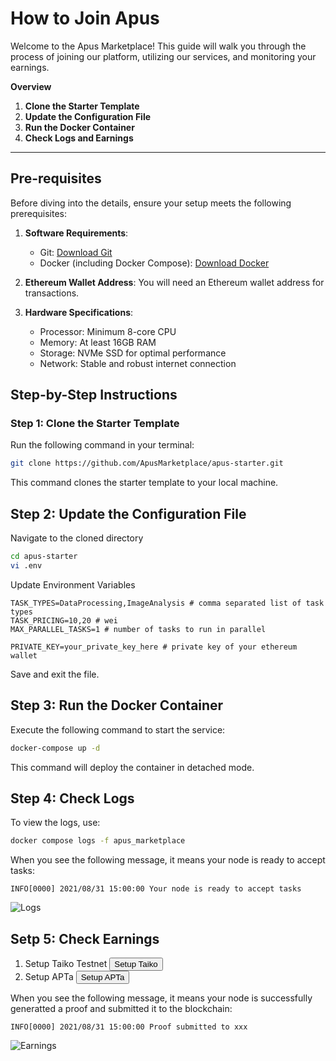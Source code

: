 
# How to Join Apus

Welcome to the Apus Marketplace! This guide will walk you through the process of joining our platform, utilizing our services, and monitoring your earnings.

**Overview**

1. **Clone the Starter Template**
2. **Update the Configuration File**
3. **Run the Docker Container**
4. **Check Logs and Earnings**

---

## Pre-requisites
Before diving into the details, ensure your setup meets the following prerequisites:

1. **Software Requirements**:
   - Git: [Download Git](https://git-scm.com/downloads)
   - Docker (including Docker Compose): [Download Docker](https://www.docker.com/get-started)

2. **Ethereum Wallet Address**: You will need an Ethereum wallet address for transactions. 

3. **Hardware Specifications**:
   - Processor: Minimum 8-core CPU
   - Memory: At least 16GB RAM
   - Storage: NVMe SSD for optimal performance
   - Network: Stable and robust internet connection

## Step-by-Step Instructions

### Step 1: Clone the Starter Template
Run the following command in your terminal:
```bash
git clone https://github.com/ApusMarketplace/apus-starter.git
```
This command clones the starter template to your local machine.

## Step 2: Update the Configuration File

Navigate to the cloned directory
```bash
cd apus-starter
vi .env
```
Update Environment Variables
```shell
TASK_TYPES=DataProcessing,ImageAnalysis # comma separated list of task types
TASK_PRICING=10,20 # wei
MAX_PARALLEL_TASKS=1 # number of tasks to run in parallel

PRIVATE_KEY=your_private_key_here # private key of your ethereum wallet
```
Save and exit the file.

## Step 3: Run the Docker Container

Execute the following command to start the service:
```bash
docker-compose up -d
```
This command will deploy the container in detached mode.

## Step 4: Check Logs

To view the logs, use:
```bash
docker compose logs -f apus_marketplace
```

When you see the following message, it means your node is ready to accept tasks:
```
INFO[0000] 2021/08/31 15:00:00 Your node is ready to accept tasks
```
![Logs](https://i.imgur.com/5ZQ3Z3H.png)

## Setp 5: Check Earnings

1. Setup Taiko Testnet
<Button>Setup Taiko</Button>
2. Setup APTa
<Button>Setup APTa</Button>

When you see the following message, it means your node is successfully generatted a proof and submitted it to the blockchain:
```
INFO[0000] 2021/08/31 15:00:00 Proof submitted to xxx
```
![Earnings](https://i.imgur.com/5ZQ3Z3H.png)